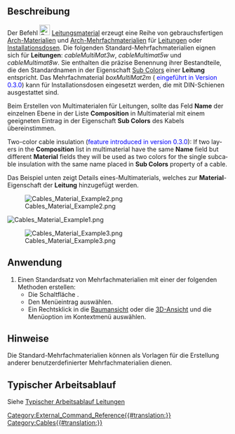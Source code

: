 <languages/>

{{Docnav/de
|[[Cables_ElectricalDevice/de|Elektrisches Gerät]]
|[[Cables_SupportPoint/de|Befestigungspunkt]]
|[[Cables_Workbench/de|Cables]]
|IconL=Cables_ElectricalDevice.svg
|IconR=Cables_SupportPoint.svg
|IconC=Cables_workbench_icon.svg
}}

{{GuiCommand/de
|Name=Cables Material
|Name/de=Cables Material
|MenuLocation= Leitungen → Kabelmaterial erstellen
|Workbenches=[[Cables_Workbench/de|Externer Arbeitsbereich Cables]]
|Shortcut=
|Version=0.1.0
|SeeAlso=[[Cables_Cable/de|Cables Leitung]], [[Cables_CableBox/de|Cables Installationsdose]]
}}

<span id="Description"></span>
==Beschreibung==

Der Befehl [[Image:Cables_Material.svg|24px]] [[Cables_Material/de|Leitungsmaterial]] erzeugt eine Reihe von gebrauchsfertigen [[Arch_SetMaterial/de|Arch-Materialien]] und [[Arch_MultiMaterial/de|Arch-Mehrfachmaterialien]] für [[Cables_Cable/de|Leitungen]] oder [[Cables_CableBox/de|Installationsdosen]]. Die folgenden Standard-Mehrfachmaterialien eignen sich für '''Leitungen''': ''cableMultiMat3w'', ''cableMultimat5w'' und ''cableMultimat8w''. 
Sie enthalten die präzise Benennung ihrer Bestandteile, die den Standardnamen in der Eigenschaft [[Cables_Cable/de#Eigenschaften|Sub Colors]] einer '''Leitung''' entspricht.
Das Mehrfachmaterial ''boxMultiMat2m'' (<span style="color:blue;"> eingeführt in Version 0.3.0</span>) kann für Installationsdosen eingesetzt werden, die mit DIN-Schienen ausgestattet sind.

Beim Erstellen von Multimaterialen für Leitungen, sollte das Feld '''Name''' der einzelnen Ebene in der Liste '''Composition''' in Multimaterial mit einem geeigneten Eintrag in der Eigenschaft '''Sub Colors''' des Kabels übereinstimmen.

<div lang="en" dir="ltr" class="mw-content-ltr">
Two-color cable insulation (<span style="color:blue;">feature introduced in version 0.3.0</span>): If two layers in the '''Composition''' list in multimaterial have the same '''Name''' field but different '''Material''' fields they will be used as two colors for the single subcable insulation with the same name placed in '''Sub Colors''' property of a cable.
</div>

Das Beispiel unten zeigt Details eines-Multimaterials, welches zur '''Material'''-Eigenschaft der '''Leitung''' hinzugefügt werden.

[[File:Cables_Material_Example2.png]]

[[File:Cables_Material_Example1.png]]
{{Caption|Beispiel der Standard-Mehrfachmaterialien:<br/>Es sind die Namen J, L1, N, PE, CU sichtbar.<br/>Die doppelte Verwendung des PE-Namens für das Material führt zu einer zweifarbigen Drahtisolierung.}}

[[File:Cables_Material_Example3.png]]
<div lang="en" dir="ltr" class="mw-content-ltr">
{{Caption|Cable with Material property set to 'cableMultiMat3w' from the above example. Cable has the property '''Sub Colors''' set to: [J:0, L1:1, N:2, PE:3, CU:-1]}}
</div>

<span id="Usage"></span>
==Anwendung==

# Einen Standardsatz von Mehrfachmaterialien mit einer der folgenden Methoden erstellen:
#* Die Schaltfläche {{Button|[[Image:Cables_Material.svg|16px]] [[Cables_Material/de|Leitungsmaterial erstellen]]}}.
#* Den Menüeintrag {{MenuCommand|Leitungselemente → [[Image:Cables_Material.svg|16px]] Leitungsmaterial erstellen}} auswählen.
#* Ein Rechtsklick in die [[Tree_View/de|Baumansicht]] oder die [[3D_View/de|3D-Ansicht]] und die Menüoption {{MenuCommand|Leitungselemente → [[Image:Cables_Material.svg|16px]] Leitungsmaterial erstellen}} im Kontextmenü auswählen.

<span id="Notes"></span>
==Hinweise==

Die Standard-Mehrfachmaterialien können als Vorlagen für die Erstellung anderer benutzerdefinierter Mehrfachmaterialien dienen.

<span id="Typical_workflow"></span>
==Typischer Arbeitsablauf==

Siehe [[Cables_Cable/de#Typical workflow|Typischer Arbeitsablauf Leitungen]]


{{Docnav/de
|[[Cables_ElectricalDevice/de|Elektrisches Gerät]]
|[[Cables_SupportPoint/de|Befestigungspunkt]]
|[[Cables_Workbench/de|Cables]]
|IconL=Cables_ElectricalDevice.svg
|IconR=Cables_SupportPoint.svg
|IconC=Cables_workbench_icon.svg
}}

[[Category:External_Command_Reference{{#translation:}}]]
[[Category:Cables{{#translation:}}]]